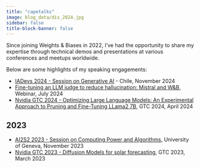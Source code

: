 ```yaml
---
title: "capetalks"
image: blog_data/dis_2024.jpg
sidebar: false
title-block-banner: false
---
```


Since joining Weights & Biases in 2022, I've had the opportunity to share my expertise through technical demos and presentations at various conferences and meetups worldwide.

Below are some highlights of my speaking engagements:

- [IADevs 2024 - Session on Generative AI](https://www.youtube.com/live/bbMi6UxbfM4) - Chile, November 2024
- [Fine-tuning an LLM judge to reduce hallucination: Mistral and W&B](https://www.youtube.com/watch?v=VBbq7NPWzlo&t=2s), Webinar, July 2024
- [Nvidia GTC 2024 - Optimizing Large Language Models: An Experimental Approach to Pruning and Fine-Tuning LLama2 7B](https://www.nvidia.com/en-us/on-demand/session/gtc24-s62348/), GTC 2024, April 2024

## 2023

- [AI2S2 2023 - Session on Computing Power and Algorithms](https://www.youtube.com/watch?v=sv342FkfYzY), University of Geneva, November 2023
- [Nvidia GTC 2023 - Diffusion Models for solar forecasting](https://wandb.ai/capecape/ddpm_clouds/reports/GTC-Diffusion-on-the-Clouds--VmlldzozNzQ1OTkz), GTC 2023, March 2023

